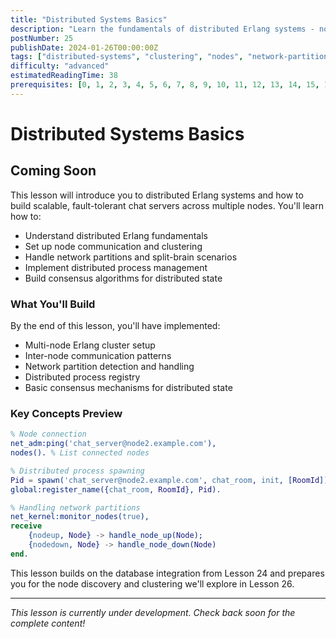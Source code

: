 ```yaml
---
title: "Distributed Systems Basics"
description: "Learn the fundamentals of distributed Erlang systems - node communication, clustering, and handling network partitions for scalable chat servers"
postNumber: 25
publishDate: 2024-01-26T00:00:00Z
tags: ["distributed-systems", "clustering", "nodes", "network-partitions"]
difficulty: "advanced"
estimatedReadingTime: 38
prerequisites: [0, 1, 2, 3, 4, 5, 6, 7, 8, 9, 10, 11, 12, 13, 14, 15, 16, 17, 18, 19, 20, 21, 22, 23, 24]
---
```


# Distributed Systems Basics

## Coming Soon

This lesson will introduce you to distributed Erlang systems and how to build scalable, fault-tolerant chat servers across multiple nodes. You'll learn how to:

- Understand distributed Erlang fundamentals
- Set up node communication and clustering
- Handle network partitions and split-brain scenarios
- Implement distributed process management
- Build consensus algorithms for distributed state

### What You'll Build

By the end of this lesson, you'll have implemented:
- Multi-node Erlang cluster setup
- Inter-node communication patterns
- Network partition detection and handling
- Distributed process registry
- Basic consensus mechanisms for distributed state

### Key Concepts Preview

```erlang
% Node connection
net_adm:ping('chat_server@node2.example.com'),
nodes(). % List connected nodes

% Distributed process spawning
Pid = spawn('chat_server@node2.example.com', chat_room, init, [RoomId]),
global:register_name({chat_room, RoomId}, Pid).

% Handling network partitions
net_kernel:monitor_nodes(true),
receive
    {nodeup, Node} -> handle_node_up(Node);
    {nodedown, Node} -> handle_node_down(Node)
end.
```

This lesson builds on the database integration from Lesson 24 and prepares you for the node discovery and clustering we'll explore in Lesson 26.

---

_This lesson is currently under development. Check back soon for the complete content!_